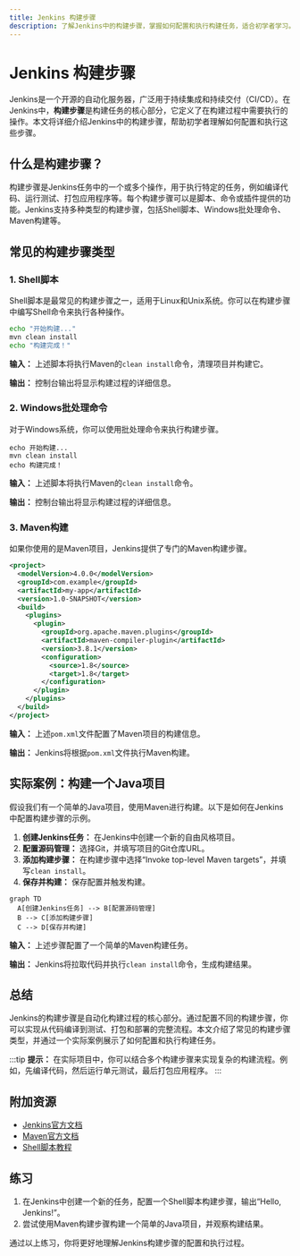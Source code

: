```yaml
---
title: Jenkins 构建步骤
description: 了解Jenkins中的构建步骤，掌握如何配置和执行构建任务，适合初学者学习。
---
```


# Jenkins 构建步骤

Jenkins是一个开源的自动化服务器，广泛用于持续集成和持续交付（CI/CD）。在Jenkins中，**构建步骤**是构建任务的核心部分，它定义了在构建过程中需要执行的操作。本文将详细介绍Jenkins中的构建步骤，帮助初学者理解如何配置和执行这些步骤。

## 什么是构建步骤？

构建步骤是Jenkins任务中的一个或多个操作，用于执行特定的任务，例如编译代码、运行测试、打包应用程序等。每个构建步骤可以是脚本、命令或插件提供的功能。Jenkins支持多种类型的构建步骤，包括Shell脚本、Windows批处理命令、Maven构建等。

## 常见的构建步骤类型

### 1. Shell脚本

Shell脚本是最常见的构建步骤之一，适用于Linux和Unix系统。你可以在构建步骤中编写Shell命令来执行各种操作。

```bash
echo "开始构建..."
mvn clean install
echo "构建完成！"
```

**输入：** 上述脚本将执行Maven的`clean install`命令，清理项目并构建它。

**输出：** 控制台输出将显示构建过程的详细信息。

### 2. Windows批处理命令

对于Windows系统，你可以使用批处理命令来执行构建步骤。

```batch
echo 开始构建...
mvn clean install
echo 构建完成！
```

**输入：** 上述脚本将执行Maven的`clean install`命令。

**输出：** 控制台输出将显示构建过程的详细信息。

### 3. Maven构建

如果你使用的是Maven项目，Jenkins提供了专门的Maven构建步骤。

```xml
<project>
  <modelVersion>4.0.0</modelVersion>
  <groupId>com.example</groupId>
  <artifactId>my-app</artifactId>
  <version>1.0-SNAPSHOT</version>
  <build>
    <plugins>
      <plugin>
        <groupId>org.apache.maven.plugins</groupId>
        <artifactId>maven-compiler-plugin</artifactId>
        <version>3.8.1</version>
        <configuration>
          <source>1.8</source>
          <target>1.8</target>
        </configuration>
      </plugin>
    </plugins>
  </build>
</project>
```

**输入：** 上述`pom.xml`文件配置了Maven项目的构建信息。

**输出：** Jenkins将根据`pom.xml`文件执行Maven构建。

## 实际案例：构建一个Java项目

假设我们有一个简单的Java项目，使用Maven进行构建。以下是如何在Jenkins中配置构建步骤的示例。

1. **创建Jenkins任务：** 在Jenkins中创建一个新的自由风格项目。
2. **配置源码管理：** 选择Git，并填写项目的Git仓库URL。
3. **添加构建步骤：** 在构建步骤中选择“Invoke top-level Maven targets”，并填写`clean install`。
4. **保存并构建：** 保存配置并触发构建。

```mermaid
graph TD
  A[创建Jenkins任务] --> B[配置源码管理]
  B --> C[添加构建步骤]
  C --> D[保存并构建]
```

**输入：** 上述步骤配置了一个简单的Maven构建任务。

**输出：** Jenkins将拉取代码并执行`clean install`命令，生成构建结果。

## 总结

Jenkins的构建步骤是自动化构建过程的核心部分。通过配置不同的构建步骤，你可以实现从代码编译到测试、打包和部署的完整流程。本文介绍了常见的构建步骤类型，并通过一个实际案例展示了如何配置和执行构建任务。

:::tip
**提示：** 在实际项目中，你可以结合多个构建步骤来实现复杂的构建流程。例如，先编译代码，然后运行单元测试，最后打包应用程序。
:::

## 附加资源

- [Jenkins官方文档](https://www.jenkins.io/doc/)
- [Maven官方文档](https://maven.apache.org/guides/)
- [Shell脚本教程](https://www.shellscript.sh/)

## 练习

1. 在Jenkins中创建一个新的任务，配置一个Shell脚本构建步骤，输出“Hello, Jenkins!”。
2. 尝试使用Maven构建步骤构建一个简单的Java项目，并观察构建结果。

通过以上练习，你将更好地理解Jenkins构建步骤的配置和执行过程。